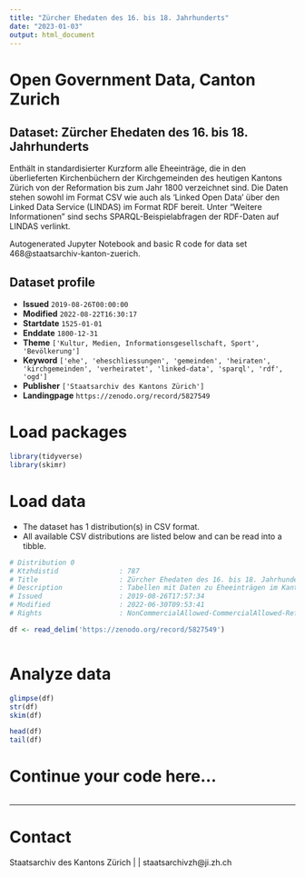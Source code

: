 ```yaml
---
title: "Zürcher Ehedaten des 16. bis 18. Jahrhunderts"
date: "2023-01-03"
output: html_document
---
```


# Open Government Data, Canton Zurich

## Dataset: Zürcher Ehedaten des 16. bis 18. Jahrhunderts

Enthält in standardisierter Kurzform alle Eheeinträge, die in den überlieferten Kirchenbüchern der Kirchgemeinden des heutigen Kantons Zürich von der Reformation bis zum Jahr 1800 verzeichnet sind. Die Daten stehen sowohl im Format CSV wie auch als 'Linked Open Data' über den Linked Data Service (LINDAS) im Format RDF bereit. Unter "Weitere Informationen" sind sechs SPARQL-Beispielabfragen der RDF-Daten auf LINDAS verlinkt.

Autogenerated Jupyter Notebook and basic R code for data set 468@staatsarchiv-kanton-zuerich.

## Dataset profile

- **Issued** `2019-08-26T00:00:00`
- **Modified** `2022-08-22T16:30:17`
- **Startdate** `1525-01-01`
- **Enddate** `1800-12-31`
- **Theme** `['Kultur, Medien, Informationsgesellschaft, Sport', 'Bevölkerung']`
- **Keyword** `['ehe', 'eheschliessungen', 'gemeinden', 'heiraten', 'kirchgemeinden', 'verheiratet', 'linked-data', 'sparql', 'rdf', 'ogd']`
- **Publisher** `['Staatsarchiv des Kantons Zürich']`
- **Landingpage** `https://zenodo.org/record/5827549`


# Load packages

```r

library(tidyverse)
library(skimr)

```

# Load data

-   The dataset has 1 distribution(s) in CSV format.
-   All available CSV distributions are listed below and can be read into a tibble.

```r

# Distribution 0
# Ktzhdistid               : 787
# Title                    : Zürcher Ehedaten des 16. bis 18. Jahrhunderts als tabellarische Daten
# Description              : Tabellen mit Daten zu Eheeinträgen im Kanton Zürich des 16., 17. und 18. Jahrhunderts. Enthaltene Informationen (Spalten): Signatur; Nachname Mann; Vorname Mann; Herkunft Mann; Nachname Frau; Vorname Frau; Herkunft Frau; Zusatzinformationen Mann; Zusatzinformationen Frau; Datum; Kirchgemeinde; Band; Webseite (zum Eintrag in der Archivdatenbank); ID.
# Issued                   : 2019-08-26T17:57:34
# Modified                 : 2022-06-30T09:53:41
# Rights                   : NonCommercialAllowed-CommercialAllowed-ReferenceRequired

df <- read_delim('https://zenodo.org/record/5827549')



```

# Analyze data

```r

glimpse(df)
str(df)
skim(df)

head(df)
tail(df)

```

# Continue your code here...

```r

```

------------------------------------------------------------------------

# Contact

Staatsarchiv des Kantons Zürich |  | staatsarchivzh@ji.zh.ch
